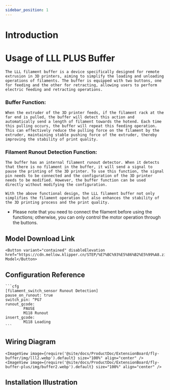 ```yaml
---
sidebar_position: 1
---
```


# Introduction

# Usage of LLL PLUS Buffer

    The LLL filament buffer is a device specifically designed for remote extrusion in 3D printers, aiming to simplify the loading and unloading operations of filaments. The buffer is equipped with two buttons, one for feeding and the other for retracting, allowing users to perform electric feeding and retracting operations.

### Buffer Function:

    When the extruder of the 3D printer feeds, if the filament rack at the far end is pulled, the buffer will detect this action and automatically send a length of filament towards the hotend. Each time this pulling occurs, the buffer will repeat this feeding operation. This can effectively reduce the pulling force on the filament by the extruder, maintaining stable pushing force of the extruder, thereby improving the stability of print quality.

### Filament Runout Detection Function:

    The buffer has an internal filament runout detector. When it detects that there is no filament in the buffer, it will send a signal to pause the printing of the 3D printer. To use this function, the signal pin needs to be connected and the configuration of the 3D printer needs to be modified. However, the buffer function can be used directly without modifying the configuration.

    With the above functional design, the LLL filament buffer not only simplifies the filament operation but also enhances the stability of the 3D printing process and the print quality.


* Please note that you need to connect the filament before using the functions; otherwise, you can only control the motor operation through the buttons.

## Model Download Link

    <Button variant="contained" disableElevation href="https://cdn.mellow.klipper.cn/STEP/%E7%BC%93%E5%86%B2%E5%99%A8.zip">Buffer Model</Button>


## Configuration Reference

    ```cfg
    [filament_switch_sensor Runout Detection]
    pause_on_runout: true
    switch_pin: ^PG7
    runout_gcode:
            PAUSE
            M118 Runout
    insert_gcode:
            M118 Loading
    ```

## Wiring Diagram

    <ImageView image={require('@site/docs/ProductDoc/ExtensionBoard/fly-buffer/img/lll2.webp').default} size="100%" align="center" />
    <ImageView image={require('@site/docs/ProductDoc/ExtensionBoard/fly-buffer-plus/img/buffer2.webp').default} size="100%" align="center" />

## Installation Illustration

<PdfView file="https://cdn.mellow.klipper.cn/SCH-PDF/buffer.pdf"/>
